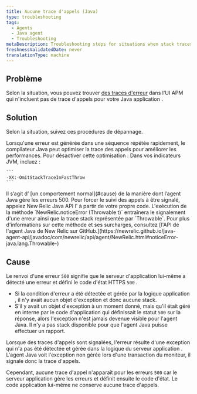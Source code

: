 ```yaml
---
title: Aucune trace d'appels (Java)
type: troubleshooting
tags:
  - Agents
  - Java agent
  - Troubleshooting
metaDescription: Troubleshooting steps for situations when stack traces are missing for error traces with your New Relic Java app.
freshnessValidatedDate: never
translationType: machine
---
```


## Problème

Selon la situation, vous pouvez trouver [des traces d&apos;erreur](/docs/apm/applications-menu/error-analytics/error-analytics-manage-error-traces) dans l&apos;UI APM qui n&apos;incluent pas de trace d&apos;appels pour votre Java application .

## Solution

Selon la situation, suivez ces procédures de dépannage.

<CollapserGroup>
  <Collapser id="repeated-errors" title="Aucune trace d'appel pour les erreurs répétées rapidement">
    Lorsqu&apos;une erreur est générée dans une séquence répétée rapidement, le compilateur Java peut optimiser la trace des appels pour améliorer les performances. Pour désactiver cette optimisation : Dans vos indicateurs JVM, incluez :

    ```
    -XX:-OmitStackTraceInFastThrow
    ```
  </Collapser>

  <Collapser id="500-errors" title="Aucune trace d'appels pour 500 erreurs">
    Il s’agit d’ [un comportement normal](#cause) de la manière dont l’agent Java gère les erreurs 500. Pour forcer le suivi des appels à être signalé, appelez New Relic Java API l&apos; à partir de votre propre code. L&apos;exécution de la méthode `NewRelic.noticeError (Throwable t)` entraînera le signalement d&apos;une erreur ainsi que la trace stack représentée par `Throwable`. Pour plus d&apos;informations sur cette méthode et ses surcharges, consultez [l&apos;API de l&apos;agent Java de New Relic sur GitHub.](https://newrelic.github.io/java-agent-api/javadoc/com/newrelic/api/agent/NewRelic.html#noticeError-java.lang.Throwable-)
  </Collapser>
</CollapserGroup>

## Cause

Le renvoi d&apos;une erreur `500` signifie que le serveur d&apos;application lui-même a détecté une erreur et défini le code d&apos;état HTTPS `500` .

* Si la condition d&apos;erreur a été détectée et gérée par la logique application , il n&apos;y avait aucun objet d&apos;exception et donc aucune stack.
* S&apos;il y avait un objet d&apos;exception à un moment donné, mais qu&apos;il était géré en interne par le code d&apos;application qui définissait le statut `500` sur la réponse, alors l&apos;exception n&apos;est jamais devenue visible pour l&apos;agent Java. Il n&apos;y a pas stack disponible pour que l&apos;agent Java puisse effectuer un rapport.

Lorsque des traces d&apos;appels sont signalées, l&apos;erreur résulte d&apos;une exception qui n&apos;a pas été détectée et gérée dans la logique du serveur application . L&apos;agent Java voit l&apos;exception non gérée lors d&apos;une transaction du moniteur, il signale donc la trace d&apos;appels.

Cependant, aucune trace d&apos;appel n&apos;apparaît pour les erreurs `500` car le serveur application gère les erreurs et définit ensuite le code d&apos;état. Le code application lui-même ne conserve aucune trace d&apos;appels.
